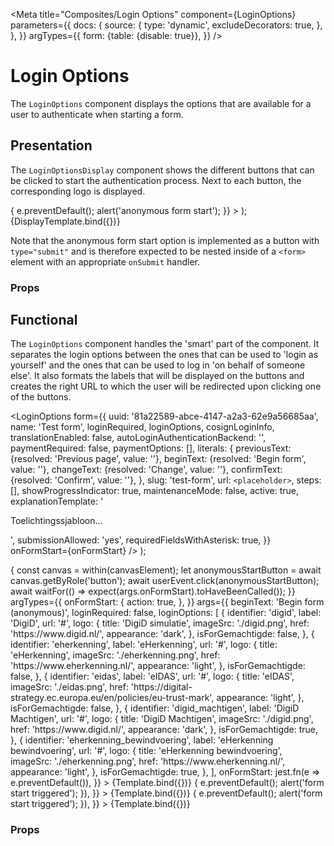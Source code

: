 


<Meta
  title="Composites/Login Options"
  component={LoginOptions}
  parameters={{
    docs: {
      source: {
        type: 'dynamic',
        excludeDecorators: true,
      },
    },
  }}
  argTypes={{
    form: {table: {disable: true}},
  }}
/>

# Login Options

The `LoginOptions` component displays the options that are available for a user to authenticate when
starting a form.

## Presentation

The `LoginOptionsDisplay` component shows the different buttons that can be clicked to start the
authentication process. Next to each button, the corresponding logo is displayed.

  <form
    onSubmit={e => {
      e.preventDefault();
      alert('anonymous form start');
    }}
  >
    <LoginOptionsDisplay
      loginAsYourselfOptions={loginAsYourselfOptions}
      loginAsGemachtigdeOptions={loginAsGemachtigdeOptions}
    />
  </form>
);

<Canvas>
  <Story
    name="Display"
    argTypes={{
      onFormStart: {table: {disable: true}},
    }}
    args={{
      loginAsYourselfOptions: [
        {
          identifier: 'digid',
          label: 'DigiD',
          logo: {
            appearance: 'dark',
            href: 'https://www.digid.nl/',
            title: 'DigiD',
            imageSrc: './digid.png',
          },
          url: '#',
        },
        {
          identifier: 'eHerkenning',
          label: 'eHerkenning',
          logo: {
            appearance: 'light',
            href: 'https://www.eherkenning.nl/',
            title: 'eHerkenning',
            imageSrc: './eherkenning.png',
          },
          url: '#',
        },
        {
          identifier: 'eidas',
          label: 'eIDAS',
          logo: {
            appearance: 'light',
            href: 'https://www.eherkenning.nl/',
            title: 'eIDAS',
            imageSrc: './eidas.png',
          },
          url: '#',
        },
        {
          identifier: 'anonymous',
          label: 'Begin form',
        },
      ],
      loginAsGemachtigdeOptions: [
        {
          identifier: 'digid_machtigen',
          label: 'DigiD Machtigen',
          logo: {
            appearance: 'dark',
            href: 'https://www.digid.nl/',
            title: 'DigiD Machtigen',
            imageSrc: './digid.png',
          },
          url: '#',
        },
      ],
    }}
  >
    {DisplayTemplate.bind({})}
  </Story>
</Canvas>

Note that the anonymous form start option is implemented as a button with `type="submit"` and is
therefore expected to be nested inside of a `<form>` element with an appropriate `onSubmit` handler.

### Props

<ArgsTable of={LoginOptionsDisplay} />

## Functional

The `LoginOptions` component handles the 'smart' part of the component. It separates the login
options between the ones that can be used to 'login as yourself' and the ones that can be used to
log in 'on behalf of someone else'. It also formats the labels that will be displayed on the buttons
and creates the right URL to which the user will be redirected upon clicking one of the buttons.

  <LoginOptions
    form={{
      uuid: '81a22589-abce-4147-a2a3-62e9a56685aa',
      name: 'Test form',
      loginRequired,
      loginOptions,
      cosignLoginInfo,
      translationEnabled: false,
      autoLoginAuthenticationBackend: '',
      paymentRequired: false,
      paymentOptions: [],
      literals: {
        previousText: {resolved: 'Previous page', value: ''},
        beginText: {resolved: 'Begin form', value: ''},
        changeText: {resolved: 'Change', value: ''},
        confirmText: {resolved: 'Confirm', value: ''},
      },
      slug: 'test-form',
      url: `<placeholder>`,
      steps: [],
      showProgressIndicator: true,
      maintenanceMode: false,
      active: true,
      explanationTemplate: '<p>Toelichtingssjabloon...</p>',
      submissionAllowed: 'yes',
      requiredFieldsWithAsterisk: true,
    }}
    onFormStart={onFormStart}
  />
);

<Canvas>
  <Story
    name="Functional"
    decorators={[LiteralDecorator]}
    play={async ({args, canvasElement}) => {
      const canvas = within(canvasElement);
      let anonymousStartButton = await canvas.getByRole('button');
      await userEvent.click(anonymousStartButton);
      await waitFor(() => expect(args.onFormStart).toHaveBeenCalled());
    }}
    argTypes={{
      onFormStart: {
        action: true,
      },
    }}
    args={{
      beginText: 'Begin form (anonymous)',
      loginRequired: false,
      loginOptions: [
        {
          identifier: 'digid',
          label: 'DigiD',
          url: '#',
          logo: {
            title: 'DigiD simulatie',
            imageSrc: './digid.png',
            href: 'https://www.digid.nl/',
            appearance: 'dark',
          },
          isForGemachtigde: false,
        },
        {
          identifier: 'eherkenning',
          label: 'eHerkenning',
          url: '#',
          logo: {
            title: 'eHerkenning',
            imageSrc: './eherkenning.png',
            href: 'https://www.eherkenning.nl/',
            appearance: 'light',
          },
          isForGemachtigde: false,
        },
        {
          identifier: 'eidas',
          label: 'eIDAS',
          url: '#',
          logo: {
            title: 'eIDAS',
            imageSrc: './eidas.png',
            href: 'https://digital-strategy.ec.europa.eu/en/policies/eu-trust-mark',
            appearance: 'light',
          },
          isForGemachtigde: false,
        },
        {
          identifier: 'digid_machtigen',
          label: 'DigiD Machtigen',
          url: '#',
          logo: {
            title: 'DigiD Machtigen',
            imageSrc: './digid.png',
            href: 'https://www.digid.nl/',
            appearance: 'dark',
          },
          isForGemachtigde: true,
        },
        {
          identifier: 'eherkenning_bewindvoering',
          label: 'eHerkenning bewindvoering',
          url: '#',
          logo: {
            title: 'eHerkenning bewindvoering',
            imageSrc: './eherkenning.png',
            href: 'https://www.eherkenning.nl/',
            appearance: 'light',
          },
          isForGemachtigde: true,
        },
      ],
      onFormStart: jest.fn(e => e.preventDefault()),
    }}
  >
    {Template.bind({})}
  </Story>
</Canvas>

<Canvas>
  <Story
    name="No \'machtigen\' options"
    decorators={[LiteralDecorator]}
    argTypes={{
      onFormStart: {
        action: true,
      },
    }}
    args={{
      beginText: '(anonymous)',
      loginRequired: true,
      loginOptions: [
        {
          identifier: 'digid',
          label: 'DigiD',
          url: '#',
          logo: {
            title: 'DigiD simulatie',
            imageSrc: './digid.png',
            href: 'https://www.digid.nl/',
            appearance: 'dark',
          },
          isForGemachtigde: false,
        },
      ],
      onFormStart: jest.fn(e => {
        e.preventDefault();
        alert('form start triggered');
      }),
    }}
  >
    {Template.bind({})}
  </Story>
</Canvas>

<Canvas>
  <Story
    name="Co-sign option"
    decorators={[LiteralDecorator]}
    argTypes={{
      onFormStart: {
        action: true,
      },
    }}
    args={{
      beginText: '(anonymous)',
      loginRequired: true,
      loginOptions: [
        {
          identifier: 'digid',
          label: 'DigiD',
          url: '#',
          logo: {
            title: 'DigiD simulatie',
            imageSrc: './digid.png',
            href: 'https://www.digid.nl/',
            appearance: 'dark',
          },
          isForGemachtigde: false,
        },
      ],
      cosignLoginInfo: {
        identifier: 'digid',
        label: 'DigiD',
        url: '#',
        logo: {
          title: 'DigiD simulatie',
          imageSrc: './digid.png',
          href: 'https://www.digid.nl/',
          appearance: 'dark',
        },
        isForGemachtigde: false,
      },
      onFormStart: jest.fn(e => {
        e.preventDefault();
        alert('form start triggered');
      }),
    }}
  >
    {Template.bind({})}
  </Story>
</Canvas>

### Props

<ArgsTable of={LoginOptions} />
